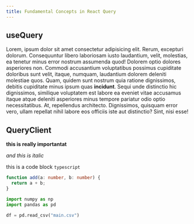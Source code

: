 ```yaml
---
title: Fundamental Concepts in React Query
---
```



<FetchRepo />

<RefetchButton queryKey="repoData" />

## useQuery

Lorem, ipsum dolor sit amet consectetur adipisicing elit. Rerum, excepturi dolorum. Consequuntur libero laboriosam iusto laudantium, velit, molestias, ea tenetur minus error nostrum assumenda quod! Dolorem optio dolores asperiores non. Commodi accusantium voluptatibus possimus cupiditate doloribus sunt velit, itaque, numquam, laudantium dolorem deleniti molestiae quos. Quam, quidem sunt nostrum quia ratione dignissimos, debitis cupiditate minus ipsum quas **incidunt**. Sequi unde distinctio hic dignissimos, similique voluptatem est labore ea eveniet vitae accusamus itaque atque deleniti asperiores minus tempore pariatur odio optio necessitatibus. At, repellendus architecto. Dignissimos, quisquam error vero, ullam repellat nihil labore eos officiis iste aut distinctio? Sint, nisi esse!

## QueryClient

**this is really importantat**

_and this is italic_

this is a code block `typescript`

```ts
function add(a: number, b: number) {
  return a + b;
}
```

```python
import numpy as np
import pandas as pd

df = pd.read_csv("main.csv")
```
